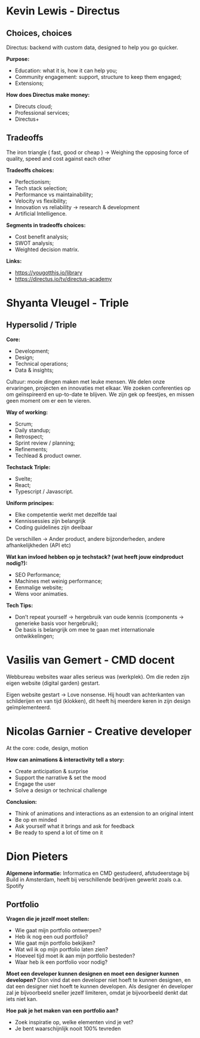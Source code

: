 # Kevin Lewis - Directus
## Choices, choices

Directus: backend with custom data, designed to help you go quicker.

**Purpose:**
- Education: what it is, how it can help you;
- Community engagement: support, structure to keep them engaged;
- Extensions;

**How does Directus make money:**
- Direcuts cloud;
- Professional services;
- Directus+

## Tradeoffs

The iron triangle ( fast, good or cheap ) -> Weighing the opposing force of quality, speed and cost against each other

**Tradeoffs choices:**
- Perfectionism;
- Tech stack selection;
- Performance vs maintainability;
- Velocity vs flexibility;
- Innovation vs reliability -> research & development 
- Artificial Intelligence.

**Segments in tradeoffs choices:**
- Cost benefit analysis;
- SWOT analysis;
- Weighted decision matrix.

**Links:**
- https://yougotthis.io/library
- https://directus.io/tv/directus-academy

# Shyanta Vleugel - Triple
## Hypersolid / Triple

**Core:**
- Development;
- Design;
- Technical operations;
- Data & insights;

Cultuur: mooie dingen maken met leuke mensen. We delen onze ervaringen, projecten en innovaties met elkaar. We zoeken conferenties op om geïnspireerd en up-to-date te blijven. We zijn gek op feestjes, en missen geen moment om er een te vieren.

**Way of working:**
- Scrum;
- Daily standup;
- Retrospect;
- Sprint review / planning;
- Refinements;
- Techlead & product owner.

**Techstack Triple:**
- Svelte;
- React;
- Typescript / Javascript.

**Uniform principes:**
- Elke competentie werkt met dezelfde taal
- Kennissessies zijn belangrijk
- Coding guidelines zijn deelbaar

De verschillen -> Ander product, andere bijzonderheden, andere afhankelijkheden (API etc)

**Wat kan invloed hebben op je techstack? (wat heeft jouw eindproduct nodig?):**
- SEO Performance;
- Machines met weinig performance;
- Eenmalige website;
- Wens voor animaties.

**Tech Tips:**
- Don’t repeat yourself -> hergebruik van oude kennis (components -> generieke basis voor hergebruik);
- De basis is belangrijk om mee te gaan met internationale ontwikkelingen; 

# Vasilis van Gemert - CMD docent

Webbureau websites waar alles serieus was (werkplek). Om die reden zijn eigen website (digital garden) gestart.

Eigen website gestart -> Love nonsense.
Hij houdt van achterkanten van schilderijen en van tijd (klokken), dit heeft hij meerdere keren in zijn design geïmplementeerd.

# Nicolas Garnier - Creative developer

At the core: code, design, motion

**How can animations & interactivity tell a story:**
- Create anticipation & surprise
- Support the narrative & set the mood
- Engage the user
- Solve a design or technical challenge

**Conclusion:**
- Think of animations and interactions as an extension to an original intent
- Be op en minded
- Ask yourself what it brings and ask for feedback
- Be ready to spend a lot of time on it

# Dion Pieters

**Algemene informatie:** Informatica en CMD gestudeerd, afstudeerstage bij Build in Amsterdam, heeft bij verschillende bedrijven gewerkt zoals o.a. Spotify

## Portfolio

**Vragen die je jezelf moet stellen:**
- Wie gaat mijn portfolio ontwerpen?
- Heb ik nog een oud portfolio?
- Wie gaat mijn portfolio bekijken?
- Wat wil ik op mijn portfolio laten zien?
- Hoeveel tijd moet ik aan mijn portfolio besteden?
- Waar heb ik een portfolio voor nodig?

**Moet een developer kunnen designen en moet een designer kunnen developen?** Dion vind dat een developer niet hoeft te kunnen designen, en dat een designer niet hoeft te kunnen developen. Als designer én developer zal je bijvoorbeeld sneller jezelf limiteren, omdat je bijvoorbeeld denkt dat iets niet kan.

**Hoe pak je het maken van een portfolio aan?**
- Zoek inspiratie op, welke elementen vind je vet?
- Je bent waarschijnlijk nooit 100% tevreden
